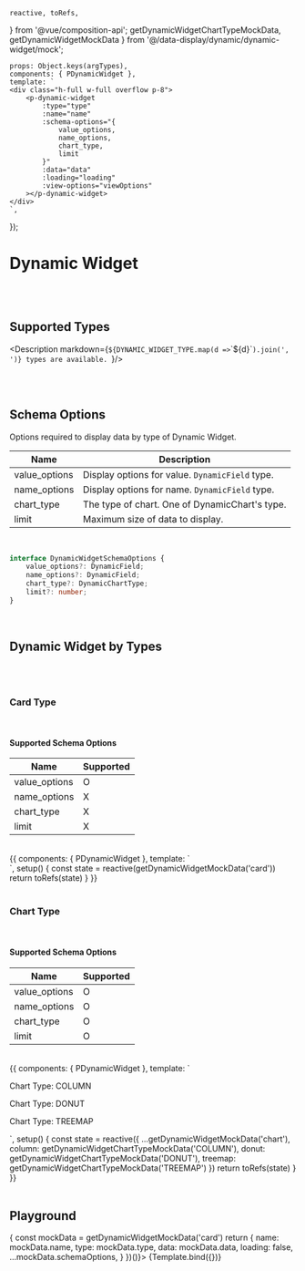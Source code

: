     reactive, toRefs,
} from '@vue/composition-api';
    getDynamicWidgetChartTypeMockData,
    getDynamicWidgetMockData
} from '@/data-display/dynamic/dynamic-widget/mock';



<Meta title='Data Display/Dynamic/Dynamic Widget'
      argTypes={getDynamicWidgetArgTypes()}
/>


    props: Object.keys(argTypes),
    components: { PDynamicWidget },
    template: `
    <div class="h-full w-full overflow p-8">
        <p-dynamic-widget
            :type="type"
            :name="name"
            :schema-options="{
                value_options,
                name_options,
                chart_type,
                limit
            }"
            :data="data"
            :loading="loading"
            :view-options="viewOptions"
        ></p-dynamic-widget>
    </div>
    `,
});


# Dynamic Widget

<br/>
<br/>

## Supported Types

<Description markdown={`
${DYNAMIC_WIDGET_TYPE.map(d => `\`${d}\``).join(', ')} types are available.
`}/>

<br/>
<br/>

## Schema Options

Options required to display data by type of Dynamic Widget.

| Name | Description |
| -- | -- |
| value_options | Display options for value. `DynamicField` type.|
| name_options | Display options for name. `DynamicField` type.|
| chart_type | The type of chart. One of DynamicChart's type.|
| limit | Maximum size of data to display. |

<br/>

```typescript
interface DynamicWidgetSchemaOptions {
    value_options?: DynamicField;
    name_options?: DynamicField;
    chart_type?: DynamicChartType;
    limit?: number;
}
```
<br/>

## Dynamic Widget by Types

<br/>
<br/>

### Card Type

<br/>

#### Supported Schema Options

| Name | Supported |
| -- | -- |
| value_options | O |
| name_options | X |
| chart_type | X |
| limit | X |

<br/>

<Canvas>
    <Story name="Card Type">
        {{
    components: { PDynamicWidget },
    template: `
    <div class="h-full w-full overflow p-8">
        <p-dynamic-widget
            type="card"
            :name="name"
            :schema-options="schemaOptions"
            :data="data"
            :loading="loading"
            :view-options="viewOptions"
        ></p-dynamic-widget>
    </div>
    `,
    setup() {
        const state = reactive(getDynamicWidgetMockData('card'))
        return toRefs(state)
    }
        }}
    </Story>
</Canvas>

<br/>
<br/>

### Chart Type

<br/>

#### Supported Schema Options

| Name | Supported |
| -- | -- |
| value_options | O |
| name_options | O|
| chart_type | O |
| limit | O |

<br/>

<Canvas>
    <Story name="Chart Type">
    {{
        components: { PDynamicWidget },
        template: `
<div class="h-full w-full overflow p-8">
        <p class="text-lg font-bold my-4">Chart Type: COLUMN</p>
        <p-dynamic-widget
            type="chart"
            :name="name"
            :schema-options="column.schemaOptions"
            :data="column.data"
            :loading="loading"
            :view-options="viewOptions"
        ></p-dynamic-widget>
        <p class="text-lg font-bold my-4">Chart Type: DONUT</p>
        <p-dynamic-widget
            type="chart"
            :name="name"
            :schema-options="donut.schemaOptions"
            :data="donut.data"
            :loading="loading"
            :view-options="viewOptions"
        ></p-dynamic-widget>
        <p class="text-lg font-bold my-4">Chart Type: TREEMAP</p>
        <p-dynamic-widget
            type="chart"
            :name="name"
            :schema-options="treemap.schemaOptions"
            :data="treemap.data"
            :loading="loading"
            :view-options="viewOptions"
        ></p-dynamic-widget>
</div>
`,
        setup() {
            const state = reactive({
                ...getDynamicWidgetMockData('chart'),
                column: getDynamicWidgetChartTypeMockData('COLUMN'),
                donut: getDynamicWidgetChartTypeMockData('DONUT'),
                treemap: getDynamicWidgetChartTypeMockData('TREEMAP')
            })
            return toRefs(state)
        }
    }}
    </Story>
</Canvas>

<br/>
<br/>

## Playground

<Canvas>
    <Story name="Playground" args={(() => {
        const mockData = getDynamicWidgetMockData('card')
        return {
            name: mockData.name,
            type: mockData.type,
            data: mockData.data,
            loading: false,
            ...mockData.schemaOptions,
        }
    })()}>
        {Template.bind({})}
    </Story>
</Canvas>

<ArgsTable story="Playground"/>
